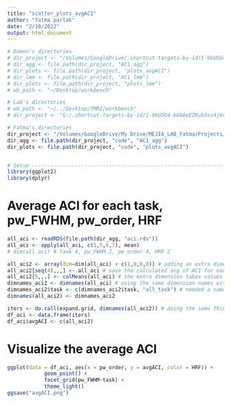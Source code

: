 ```yaml
---
title: "scatter_plots_avgACI"
author: "fatma parlak"
date: "2/10/2022"
output: html_document
---
```


```r
# Damon's directories
# dir_project <- "/Volumes/GoogleDrive/.shortcut-targets-by-id/1-9kU5O4-bU0AeEZKukSvz4jbvolppJGG/ddpham/Prewhitening-Paper" # Damon's personal
# dir_agg <- file.path(dir_project, "AC1_agg")
# dir_plots <- file.path(dir_project, "plots_avgACI")
# dir_lmm <- file.path(dir_project, "AC1_lmm")
# dir_plots <- file.path(dir_project, "plots_lmm")
# wb_path <- "~/Desktop/workbench" 

# Lab's directories
# wb_path <- "~/../Desktop/fMRI/workbench" 
# dir_project <- "G:/.shortcut-targets-by-id/1-9kU5O4-bU0AeEZKukSvz4jbvolppJGG/ddpham/Prewhitening-Paper"

# Fatma's directories
dir_project <- "/Volumes/GoogleDrive/My Drive/MEJIA_LAB_Fatma/Projects/Prewhitening_Paper"
dir_agg <- file.path(dir_project, "code", "AC1_agg") 
dir_plots <- file.path(dir_project, "code", "plots_avgACI")


# Setup ---------------------------------------------------------------------------------
library(ggplot2)
library(dplyr)
```

# Average ACI for each task, pw_FWHM, pw_order, HRF

```r
all_aci <- readRDS(file.path(dir_agg, "aci.rds"))
all_aci <- apply(all_aci, c(1,5,6,7), mean)
# dim(all_aci) # task 4, pw_FWHM 2, pw_order 4, HRF 2

all_aci2 <- array(dim=dim(all_aci) + c(1,0,0,0)) # adding an extra dimension to task
all_aci2[seq(4),,,] <- all_aci # save the calculated avg of ACI for each task from all_aci except the extra dimension
all_aci2[5,,,] <- colMeans(all_aci) # the extra dimension takes values of averaged values all tasks
dimnames_aci2 <- dimnames(all_aci) # using the same dimension names with the all_aci
dimnames_aci2$task <- c(dimnames_aci2$task, "all_task") # needed a name for the extra dimension 
dimnames(all_aci2) <- dimnames_aci2

iters <- do.call(expand.grid, dimnames(all_aci2)) # doing the same thing with the previously written code but shorter
df_aci <- data.frame(iters)
df_aci$avgACI <- c(all_aci2)

```


# Visualize the average ACI 
```r

ggplot(data = df_aci, aes(x = pw_order, y = avgACI, color = HRF)) +
            geom_point() +
            facet_grid(pw_FWHM~task) +
            theme_light()
ggsave("avgACI.png")

```



